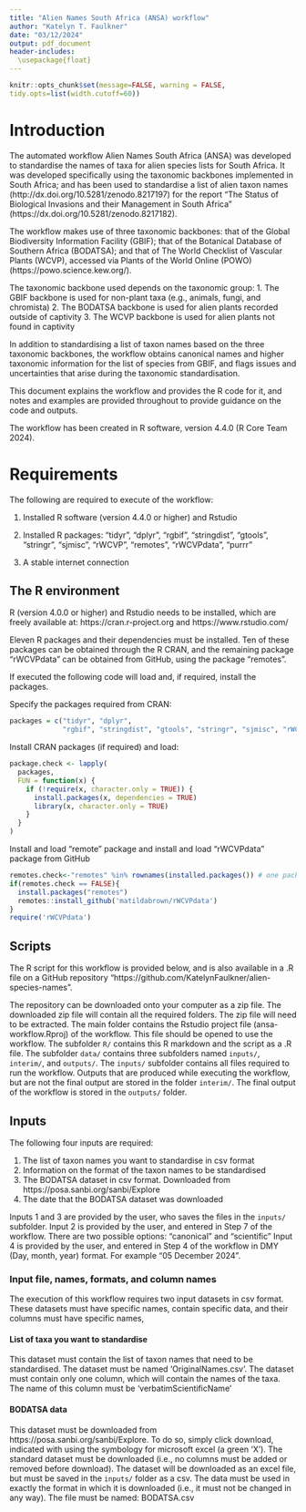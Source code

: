 ```yaml
---
title: "Alien Names South Africa (ANSA) workflow"
author: "Katelyn T. Faulkner"
date: "03/12/2024"
output: pdf_document
header-includes:
  \usepackage{float}
---
```


```r
knitr::opts_chunk$set(message=FALSE, warning = FALSE,
tidy.opts=list(width.cutoff=60)) 
```

# Introduction

The automated workflow Alien Names South Africa (ANSA) was developed to standardise the names of taxa for alien species lists for South Africa. It was developed specifically using the taxonomic backbones implemented in South Africa; and has been used to standardise a list of alien taxon names (http://dx.doi.org/10.5281/zenodo.8217197) for the report "The Status of Biological Invasions and their Management in South Africa" (https://dx.doi.org/10.5281/zenodo.8217182).

The workflow makes use of three taxonomic backbones: that of the Global Biodiversity Information Facility (GBIF); that of the Botanical Database of Southern Africa (BODATSA); and that of The World Checklist of Vascular Plants (WCVP), accessed via Plants of the World Online (POWO) (https://powo.science.kew.org/).

The taxonomic backbone used depends on the taxonomic group:
1. The GBIF backbone is used for non-plant taxa (e.g., animals, fungi, and chromista)
2. The BODATSA backbone is used for alien plants recorded outside of captivity
3. The WCVP backbone is used for alien plants not found in captivity 

In addition to standardising a list of taxon names based on the three taxonomic backbones, the workflow obtains canonical names and higher taxonomic information for the list of species from GBIF, and flags issues and uncertainties that arise during the taxonomic standardisation. 

This document explains the workflow and provides the R code for it, and notes and examples are provided throughout to provide guidance on the code and outputs.

The workflow has been created in R software, version 4.4.0 (R Core Team 2024). 

# Requirements 

The following are required to execute of the workflow: 

1. Installed R software (version 4.4.0 or higher) and Rstudio

2. Installed R packages: "tidyr", "dplyr",
             "rgbif", "stringdist", "gtools", "stringr", "sjmisc", "rWCVP", 
             "remotes", "rWCVPdata", "purrr"

3. A stable internet connection

## The R environment

R (version 4.0.0 or higher) and Rstudio needs to be installed, which are freely available at: https://cran.r-project.org and https://www.rstudio.com/

Eleven R packages and their dependencies must be installed. 
Ten of these packages can be obtained through the R CRAN, and the remaining package "rWCVPdata" can be obtained from GitHub, using the package "remotes". 

If executed the following code will load and, if required, install the packages.

Specify the packages required from CRAN:

```r
packages = c("tidyr", "dplyr",
             "rgbif", "stringdist", "gtools", "stringr", "sjmisc", "rWCVP", "purrr") # nine packages are required
```

Install CRAN packages (if required) and load:

```r
package.check <- lapply(
  packages,
  FUN = function(x) {
    if (!require(x, character.only = TRUE)) {
      install.packages(x, dependencies = TRUE)
      library(x, character.only = TRUE)
    }
  }
)
```

Install and load "remote" package and install and load "rWCVPdata" package from GitHub

```r
remotes.check<-"remotes" %in% rownames(installed.packages()) # one package required from github
if(remotes.check == FALSE){
  install.packages("remotes")
  remotes::install_github('matildabrown/rWCVPdata')
}
require('rWCVPdata')
```

## Scripts

The R script for this workflow is provided below, and is also available in a .R file on a GitHub repository "https://github.com/KatelynFaulkner/alien-species-names". 

The repository can be downloaded onto your computer as a zip file. The downloaded zip file will contain all the required folders. The zip file will need to be extracted. The main folder contains the Rstudio project file (ansa-workflow.Rproj) of the workflow. This file should be opened to use the workflow. The subfolder `R/` contains this R markdown and the script as a .R file. The subfolder `data/` contains three subfolders named `inputs/`, `interim/`, and `outputs/`. The `inputs/` subfolder contains all files required to run the workflow. Outputs that are produced while executing the workflow, but are not the final output are stored in the folder `interim/`. The final output of the workflow is stored in the `outputs/` folder.

## Inputs

The following four inputs are required:

1. The list of taxon names you want to standardise in csv format
2. Information on the format of the taxon names to be standardised
3. The BODATSA dataset in csv format. Downloaded from https://posa.sanbi.org/sanbi/Explore
4. The date that the BODATSA dataset was downloaded

Inputs 1 and 3 are provided by the user, who saves the files in the `inputs/` subfolder. 
Input 2 is provided by the user, and entered in Step 7 of the workflow. There are two possible options: "canonical" and "scientific"
Input 4 is provided by the user, and entered in Step 4 of the workflow in DMY (Day, month, year) format. For example "05 December 2024".

### Input file, names, formats, and column names

The execution of this workflow requires two input datasets in csv format. These datasets must have specific names, contain specific data, and their columns must have specific names,

#### List of taxa you want to standardise
This dataset must contain the list of taxon names that need to be standardised. The dataset must be named 'OriginalNames.csv'. The dataset must contain only one column, which will contain the names of the taxa. The name of this column must be 'verbatimScientificName'
 
#### BODATSA data
This dataset must be downloaded from https://posa.sanbi.org/sanbi/Explore. To do so, simply click download, indicated with using the symbology for microsoft excel (a green 'X'). The standard dataset must be downloaded (i.e., no columns must be added or removed before download). The dataset will be downloaded as an excel file, but must be saved in the `inputs/` folder as a csv. The data must be used in exactly the format in which it is downloaded (i.e., it must not be changed in any way). The file must be named: BODATSA.csv

